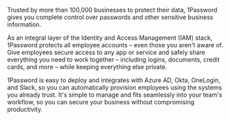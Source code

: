 Trusted by more than 100,000 businesses to protect their data, 1Password gives you complete control over passwords and other sensitive business information.

As an integral layer of the Identity and Access Management (IAM) stack, 1Password protects all employee accounts – even those you aren't aware of. Give employees secure access to any app or service and safely share everything you need to work together – including logins, documents, credit cards, and more – while keeping everything else private.

1Password is easy to deploy and integrates with Azure AD, Okta, OneLogin, and Slack, so you can automatically provision employees using the systems you already trust. It's simple to manage and fits seamlessly into your team's workflow, so you can secure your business without compromising productivity.